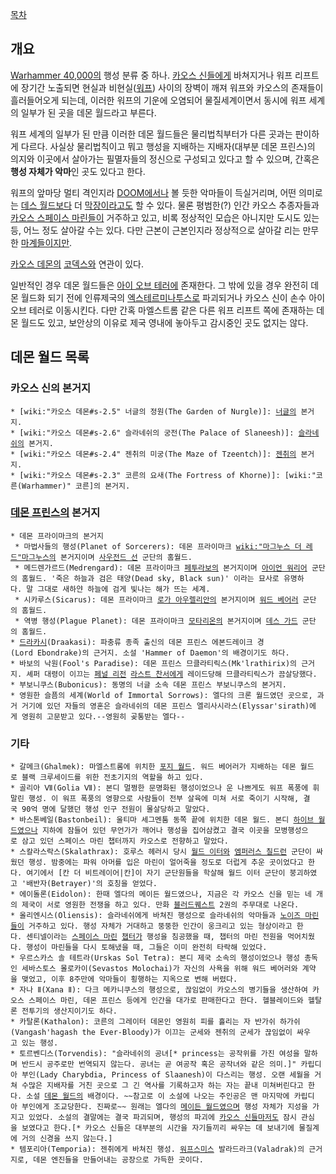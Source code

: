 {{{+1 '''Daemon World'''}}}

[[목차]]

== 개요 ==
[[Warhammer 40,000]]의 행성 분류 중 하나. [[카오스 신]]들에게 바쳐지거나 워프 리프트에 장기간 노출되면 현실과 비현실([[워프]]) 사이의 장벽이 깨져 워프와 카오스의 존재들이 흘러들어오게 되는데, 이러한 워프의 기운에 오염되어 물질세계이면서 동시에 워프 세계의 일부가 된 곳을 데몬 월드라고 부른다.

워프 세계의 일부가 된 만큼 이러한 데몬 월드들은 물리법칙부터가 다른 곳과는 판이하게 다르다. 사실상 물리법칙이고 뭐고 행성을 지배하는 지배자(대부분 데몬 프린스)의 의지와 이곳에서 살아가는 필멸자들의 정신으로 구성되고 있다고 할 수 있으며, 간혹은 '''행성 자체가 악마'''인 곳도 있다고 한다.

워프의 앞마당 멀티 격인지라 [[DOOM]]에서나 볼 듯한 악마들이 득실거리며, 어떤 의미로는 [[데스 월드]]보다 더 [[막장]]이라고도 할 수 있다. 물론 평범한(?) 인간 카오스 추종자들과 [[카오스 스페이스 마린]]들이 거주하고 있고, 비록 정상적인 모습은 아니지만 도시도 있는 등, 어느 정도 살아갈 수는 있다. 다만 근본이 근본인지라 정상적으로 살아갈 리는 만무한 [[마계]]들이지만.

[[카오스 데몬]]의 [[코덱스]]와 연관이 있다.

일반적인 경우 데몬 월드들은 [[아이 오브 테러]]에 존재한다. 그 밖에 있을 경우 완전히 데몬 월드화 되기 전에 인류제국의 [[엑스테르미나투스]]로 파괴되거나 카오스 신이 손수 아이 오브 테러로 이동시킨다. 다만 간혹 마엘스트롬 같은 다른 워프 리프트 쪽에 존재하는 데몬 월드도 있고, 보안상의 이유로 제국 영내에 놓아두고 감시중인 곳도 없지는 않다.

== 데몬 월드 목록 ==
=== 카오스 신의 본거지 ===
 * [wiki:"카오스 데몬#s-2.5" 너글의 정원(The Garden of Nurgle)]: [[너글]]의 본거지.
 * [wiki:"카오스 데몬#s-2.6" 슬라네쉬의 궁전(The Palace of Slaneesh)]: [[슬라네쉬]]의 본거지.
 * [wiki:"카오스 데몬#s-2.4" 젠취의 미궁(The Maze of Tzeentch)]: [[젠취]]의 본거지.
 * [wiki:"카오스 데몬#s-2.3" 코른의 요새(The Fortress of Khorne)]: [wiki:"코른(Warhammer)" 코른]의 본거지.

=== [[데몬 프린스]]의 본거지 ===
 * 데몬 프라이마크의 본거지
  * 마법사들의 행성(Planet of Sorcerers): 데몬 프라이마크 [[wiki:"마그누스 더 레드"마그누스]]의 본거지이며 [[사우전드 선]] 군단의 홈월드.
  * 메드렌가르드(Medrengard): 데몬 프라이마크 [[페투라보]]의 본거지이며 [[아이언 워리어]] 군단의 홈월드. '죽은 하늘과 검은 태양(Dead sky, Black sun)' 이라는 묘사로 유명하다. 말 그대로 새하얀 하늘에 검게 빛나는 해가 뜨는 세계.
  * 시카루스(Sicarus): 데몬 프라이마크 [[로가 아우렐리안]]의 본거지이며 [[워드 베어러]] 군단의 홈월드.
  * 역병 행성(Plague Planet): 데몬 프라이마크 [[모타리온]]의 본거지이며 [[데스 가드]] 군단의 홈월드.
 * [[드라카시]](Draakasi): 파충류 종족 출신의 데몬 프린스 에본드레이크 경(Lord Ebondrake)의 근거지. 소설 'Hammer of Daemon'의 배경이기도 하다.
 * 바보의 낙원(Fool's Paradise): 데몬 프린스 므클라티릭스(Mk'lrathirix)의 근거지. 셰퍼 대령이 이끄는 [[페널 리전]] [[라스트 찬서]]에게 레이드당해 므클라티릭스가 끔살당했다.
 * 부보니쿠스(Bubonicus): 동명의 너글 소속 데몬 프린스 부보니쿠스의 본거지.
 * 영원한 슬픔의 세계(World of Immortal Sorrows): 엘다의 크론 월드였던 곳으로, 과거 거기에 있던 자들의 영혼은 슬라네쉬의 데몬 프린스 엘리사시라스(Elyssar'sirath)에게 영원히 고문받고 있다.--영원히 곶통받는 엘다--

===  기타 ===
 * 갈메크(Ghalmek): 마엘스트롬에 위치한 [[포지 월드]]. 워드 베어러가 지배하는 데몬 월드로 블랙 크루세이드를 위한 전초기지의 역할을 하고 있다.
 * 골리아 Ⅶ(Golia Ⅶ): 본디 멀쩡한 문명화된 행성이었으나 운 나쁘게도 워프 폭풍에 휘말린 행성. 이 워프 폭풍의 영향으로 사람들이 전부 살육에 미쳐 서로 죽이기 시작해, 결국 90억 명에 달했던 행성 인구 전원이 몰살당하고 말았다.
 * 바스톤베일(Bastonbeil): 울티마 세그멘툼 동쪽 끝에 위치한 데몬 월드. 본디 [[하이브 월드]]였으나 지하에 잠들어 있던 무언가가 깨어나 행성을 집어삼켰고 결국 이곳을 모병행성으로 삼고 있던 스페이스 마린 챕터까지 카오스로 전향하고 말았다.
 * 스칼라스락스(Skalathrax): 호루스 헤러시 당시 [[월드 이터]]와 [[엠퍼러스 칠드런]] 군단이 싸웠던 행성. 밤중에는 파워 아머를 입은 마린이 얼어죽을 정도로 더럽게 추운 곳이었다고 한다. 여기에서 [칸 더 비트레이어|칸]이 자기 군단원들을 학살해 월드 이터 군단이 붕괴하였고 '배반자(Betrayer)'의 호칭을 얻었다.
 * 에이돌론(Eidolon): 한때 엘다의 메이든 월드였으나, 지금은 각 카오스 신을 믿는 네 개의 제국이 서로 영원한 전쟁을 하고 있다. 만화 [[블러드퀘스트]] 2권의 주무대로 나온다.
 * 올리엔시스(Oliensis): 슬라네쉬에게 바쳐진 행성으로 슬라네쉬의 악마들과 [[노이즈 마린]]들이 거주하고 있다. 행성 자체가 거대하고 뚱뚱한 인간이 웅크리고 있는 형상이라고 한다. 센티넬이라는 [[스페이스 마린]] [[챕터]]가 행성을 침공했을 때, 챕터의 마린 전원을 먹어치웠다. 행성이 마린들을 다시 토해냈을 때, 그들은 이미 완전히 타락해 있었다.
 * 우르스카스 솔 테트라(Urskas Sol Tetra): 본디 제국 소속의 행성이었으나 행성 총독인 세바스토스 몰로카이(Sevastos Molochai)가 자신의 사욕을 위해 워드 베어러와 계약을 맺었고, 이후 8주만에 악마들이 횡행하는 지옥으로 변해 버렸다.
 * 자나 Ⅱ(Xana Ⅱ): 다크 메카니쿠스의 행성으로, 끊임없이 카오스의 병기들을 생산하여 카오스 스페이스 마린, 데몬 프린스 등에게 인간을 대가로 판매한다고 한다. 헬블레이드와 헬탈론 전투기의 생산지이기도 하다.
 * 카탈론(Kathalon): 코른의 그레이터 데몬인 영원히 피를 흘리는 자 반가쉬 하가쉬(Vangash'hagash the Ever-Bloody)가 이끄는 군세와 젠취의 군세가 끊임없이 싸우고 있는 행성.
 * 토르벤디스(Torvendis): "슬라네쉬의 공녀[* princess는 공작위를 가진 여성을 말하며 반드시 공주로만 번역되지 않는다. 공녀는 곧 여공작 혹은 공작녀와 같은 의미.]" 카립디아 부인(Lady Charybdia, Princess of Slaanesh)이 다스리는 행성. 오랜 세월을 거쳐 수많은 지배자를 거친 곳으로 그 긴 역사를 기록하고자 하는 자는 끝내 미쳐버린다고 한다. 소설 [[데몬 월드]]의 배경이다. ~~참고로 이 소설에 나오는 주인공은 맨 마지막에 카립디아 부인에게 조교당한다. 진짜로~~ 원래는 엘다의 [[메이든 월드]]였으며 행성 자체가 지성을 가지고 있었다. 소설의 결말에는 결국 파괴되며, 행성의 파괴에 [[카오스 신]]들마저도 잠시 관심을 보였다고 한다.[* 카오스 신들은 대부분의 시간을 자기들끼리 싸우는 데 보내기에 물질계에 거의 신경을 쓰지 않는다.]
 * 템포리아(Temporia): 젠취에게 바쳐진 행성. [[워프스미스]] 발라드라크(Valadrak)의 근거지로, 데몬 엔진들을 만들어내는 공장으로 가득한 곳이다.
